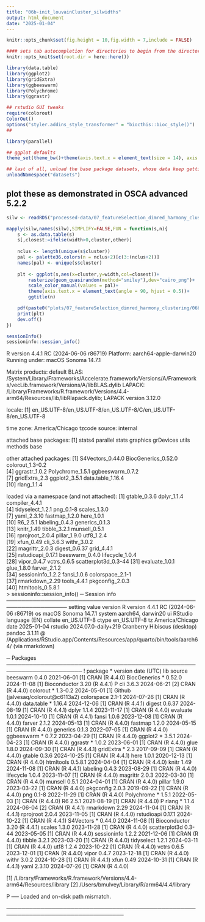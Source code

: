 ```yaml
---
title: "06b-init_louvainCluster_silwidths"
output: html_document
date: "2025-01-04"
---
```


```r
knitr::opts_chunk$set(fig.height = 10,fig.width = 7,include = FALSE)

#### sets tab autocompletion for directories to begin from the directory containing the .Rproj session, instead of the script's directory if different
knitr::opts_knit$set(root.dir = here::here())

library(data.table)
library(ggplot2)
library(gridExtra)
library(ggbeeswarm)
library(Polychrome)
library(ggrastr)

## rstudio GUI tweaks
require(colorout)
ColorOut()
options("styler.addins_style_transformer" = "biocthis::bioc_style()")
## 

library(parallel)

## ggplot defaults
theme_set(theme_bw()+theme(axis.text.x = element_text(size = 14), axis.title.x = element_text(size = 16), axis.text.y = element_text(size = 14), axis.title.y = element_text(size =16), plot.title = element_text(size = 20,hjust=0.5), strip.text = element_text(size=18), legend.text = element_text(size=10), legend.title = element_text(size=11,hjust=0.5)))

## last of all, unload the base package datasets, whose data keep getting in the way of autocompletions (e.g., Theoph is priortized over TRUE)
unloadNamespace("datasets")
```

## plot these as demonstrated in OSCA advanced 5.2.2
```r
silw <- readRDS("processed-data/07_featureSelection_dimred_harmony_clustering/06a-init_SNNk10_louvainClusts_silwidths.RDS")

mapply(silw,names(silw),SIMPLIFY=FALSE,FUN = function(s,n){
    s <- as.data.table(s)
    s[,closest:=ifelse(width>0,cluster,other)]
    
    nclus <- length(unique(s$cluster))
    pal <- palette36.colors(n = nclus+2)[c(3:(nclus+2))]
    names(pal) <- unique(s$cluster)
    
    plt <- ggplot(s,aes(x=cluster,y=width,col=closest))+
        rasterize(geom_quasirandom(method="smiley"),dev="cairo_png")+
        scale_color_manual(values = pal)+
        theme(axis.text.x = element_text(angle = 90, hjust = 0.5))+
        ggtitle(n)

    pdf(paste0("plots/07_featureSelection_dimred_harmony_clustering/06b_init_louv_silwidths/",n,".pdf"),height=8,width=14)
    print(plt)
    dev.off()
})

```

```r
sessionInfo()
sessioninfo::session_info()
```
R version 4.4.1 RC (2024-06-06 r86719)
Platform: aarch64-apple-darwin20
Running under: macOS Sonoma 14.7.1

Matrix products: default
BLAS:   /System/Library/Frameworks/Accelerate.framework/Versions/A/Frameworks/vecLib.framework/Versions/A/libBLAS.dylib 
LAPACK: /Library/Frameworks/R.framework/Versions/4.4-arm64/Resources/lib/libRlapack.dylib;  LAPACK version 3.12.0

locale:
[1] en_US.UTF-8/en_US.UTF-8/en_US.UTF-8/C/en_US.UTF-8/en_US.UTF-8

time zone: America/Chicago
tzcode source: internal

attached base packages:
[1] stats4    parallel  stats     graphics  grDevices utils     methods   base     

other attached packages:
 [1] S4Vectors_0.44.0    BiocGenerics_0.52.0 colorout_1.3-0.2   
 [4] ggrastr_1.0.2       Polychrome_1.5.1    ggbeeswarm_0.7.2   
 [7] gridExtra_2.3       ggplot2_3.5.1       data.table_1.16.4  
[10] rlang_1.1.4        

loaded via a namespace (and not attached):
 [1] gtable_0.3.6         dplyr_1.1.4          compiler_4.4.1      
 [4] tidyselect_1.2.1     png_0.1-8            scales_1.3.0        
 [7] yaml_2.3.10          fastmap_1.2.0        here_1.0.1          
[10] R6_2.5.1             labeling_0.4.3       generics_0.1.3      
[13] knitr_1.49           tibble_3.2.1         munsell_0.5.1       
[16] rprojroot_2.0.4      pillar_1.9.0         utf8_1.2.4          
[19] xfun_0.49            cli_3.6.3            withr_3.0.2         
[22] magrittr_2.0.3       digest_0.6.37        grid_4.4.1          
[25] rstudioapi_0.17.1    beeswarm_0.4.0       lifecycle_1.0.4     
[28] vipor_0.4.7          vctrs_0.6.5          scatterplot3d_0.3-44
[31] evaluate_1.0.1       glue_1.8.0           farver_2.1.2        
[34] sessioninfo_1.2.2    fansi_1.0.6          colorspace_2.1-1    
[37] rmarkdown_2.29       tools_4.4.1          pkgconfig_2.0.3     
[40] htmltools_0.5.8.1   
> sessioninfo::session_info()
─ Session info ──────────────────────────────────────────────────────────────────
 setting  value
 version  R version 4.4.1 RC (2024-06-06 r86719)
 os       macOS Sonoma 14.7.1
 system   aarch64, darwin20
 ui       RStudio
 language (EN)
 collate  en_US.UTF-8
 ctype    en_US.UTF-8
 tz       America/Chicago
 date     2025-01-04
 rstudio  2024.07.0-daily+219 Cranberry Hibiscus (desktop)
 pandoc   3.1.11 @ /Applications/RStudio.app/Contents/Resources/app/quarto/bin/tools/aarch64/ (via rmarkdown)

─ Packages ──────────────────────────────────────────────────────────────────────
 ! package       * version date (UTC) lib source
   beeswarm        0.4.0   2021-06-01 [1] CRAN (R 4.4.0)
   BiocGenerics  * 0.52.0  2024-11-08 [1] Bioconductor 3.20 (R 4.4.1)
 P cli             3.6.3   2024-06-21 [2] CRAN (R 4.4.0)
   colorout      * 1.3-0.2 2024-05-01 [1] Github (jalvesaq/colorout@c6113a2)
   colorspace      2.1-1   2024-07-26 [1] CRAN (R 4.4.0)
   data.table    * 1.16.4  2024-12-06 [1] CRAN (R 4.4.1)
   digest          0.6.37  2024-08-19 [1] CRAN (R 4.4.1)
   dplyr           1.1.4   2023-11-17 [1] CRAN (R 4.4.0)
   evaluate        1.0.1   2024-10-10 [1] CRAN (R 4.4.1)
   fansi           1.0.6   2023-12-08 [1] CRAN (R 4.4.0)
   farver          2.1.2   2024-05-13 [1] CRAN (R 4.4.0)
   fastmap         1.2.0   2024-05-15 [1] CRAN (R 4.4.0)
   generics        0.1.3   2022-07-05 [1] CRAN (R 4.4.0)
   ggbeeswarm    * 0.7.2   2023-04-29 [1] CRAN (R 4.4.0)
   ggplot2       * 3.5.1   2024-04-23 [1] CRAN (R 4.4.0)
   ggrastr       * 1.0.2   2023-06-01 [1] CRAN (R 4.4.0)
   glue            1.8.0   2024-09-30 [1] CRAN (R 4.4.1)
   gridExtra     * 2.3     2017-09-09 [1] CRAN (R 4.4.0)
   gtable          0.3.6   2024-10-25 [1] CRAN (R 4.4.1)
   here            1.0.1   2020-12-13 [1] CRAN (R 4.4.0)
   htmltools       0.5.8.1 2024-04-04 [1] CRAN (R 4.4.0)
   knitr           1.49    2024-11-08 [1] CRAN (R 4.4.1)
   labeling        0.4.3   2023-08-29 [1] CRAN (R 4.4.0)
   lifecycle       1.0.4   2023-11-07 [1] CRAN (R 4.4.0)
   magrittr        2.0.3   2022-03-30 [1] CRAN (R 4.4.0)
   munsell         0.5.1   2024-04-01 [1] CRAN (R 4.4.0)
   pillar          1.9.0   2023-03-22 [1] CRAN (R 4.4.0)
   pkgconfig       2.0.3   2019-09-22 [1] CRAN (R 4.4.0)
   png             0.1-8   2022-11-29 [1] CRAN (R 4.4.0)
   Polychrome    * 1.5.1   2022-05-03 [1] CRAN (R 4.4.0)
   R6              2.5.1   2021-08-19 [1] CRAN (R 4.4.0)
 P rlang         * 1.1.4   2024-06-04 [2] CRAN (R 4.4.1)
   rmarkdown       2.29    2024-11-04 [1] CRAN (R 4.4.1)
   rprojroot       2.0.4   2023-11-05 [1] CRAN (R 4.4.0)
   rstudioapi      0.17.1  2024-10-22 [1] CRAN (R 4.4.1)
   S4Vectors     * 0.44.0  2024-11-08 [1] Bioconductor 3.20 (R 4.4.1)
   scales          1.3.0   2023-11-28 [1] CRAN (R 4.4.0)
   scatterplot3d   0.3-44  2023-05-05 [1] CRAN (R 4.4.0)
   sessioninfo     1.2.2   2021-12-06 [1] CRAN (R 4.4.0)
   tibble          3.2.1   2023-03-20 [1] CRAN (R 4.4.0)
   tidyselect      1.2.1   2024-03-11 [1] CRAN (R 4.4.0)
   utf8            1.2.4   2023-10-22 [1] CRAN (R 4.4.0)
   vctrs           0.6.5   2023-12-01 [1] CRAN (R 4.4.0)
   vipor           0.4.7   2023-12-18 [1] CRAN (R 4.4.0)
   withr           3.0.2   2024-10-28 [1] CRAN (R 4.4.1)
   xfun            0.49    2024-10-31 [1] CRAN (R 4.4.1)
   yaml            2.3.10  2024-07-26 [1] CRAN (R 4.4.0)

 [1] /Library/Frameworks/R.framework/Versions/4.4-arm64/Resources/library
 [2] /Users/bmulvey/Library/R/arm64/4.4/library

 P ── Loaded and on-disk path mismatch.

─────────────────────────────────────────────────────────────────────────────────
